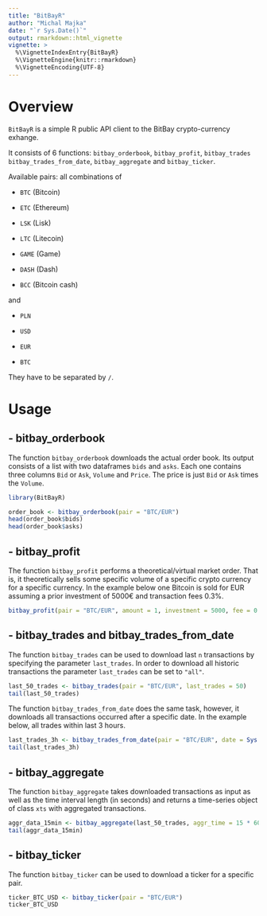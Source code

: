 ```yaml
---
title: "BitBayR"
author: "Michal Majka"
date: "`r Sys.Date()`"
output: rmarkdown::html_vignette
vignette: >
  %\VignetteIndexEntry{BitBayR}
  %\VignetteEngine{knitr::rmarkdown}
  %\VignetteEncoding{UTF-8}
---
```


# Overview

`BitBayR` is a simple R public API client to the BitBay crypto-currency exhange. 

It consists of 6 functions: `bitbay_orderbook`, `bitbay_profit`, `bitbay_trades` `bitbay_trades_from_date`, `bitbay_aggregate` and `bitbay_ticker`.


Available pairs: all combinations of 

- `BTC` (Bitcoin)  

- `ETC` (Ethereum)

- `LSK` (Lisk)

- `LTC` (Litecoin)

- `GAME` (Game)
                   
- `DASH` (Dash)       
                   
- `BCC` (Bitcoin cash)

and

- `PLN`

- `USD`

- `EUR`

- `BTC`

They have to be separated by `/`. 

# Usage


## - bitbay_orderbook

The function `bitbay_orderbook` downloads the actual order book. Its output consists of a list with two dataframes `bids` and `asks`. Each one contains three
columns `Bid` or `Ask`, `Volume` and `Price`. The price is just `Bid` or `Ask`
times the `Volume`.


```r
library(BitBayR)

order_book <- bitbay_orderbook(pair = "BTC/EUR")
head(order_book$bids)
head(order_book$asks)

```


## - bitbay_profit

The function `bitbay_profit` performs a theoretical/virtual market order. That is, it  theoretically sells some specific volume of a specific crypto currency for a specific currency. In the example below one Bitcoin is sold for EUR assuming a prior investment of 5000€ and transaction fees 0.3%.


```r
bitbay_profit(pair = "BTC/EUR", amount = 1, investment = 5000, fee = 0.003)
```

## - bitbay_trades and bitbay_trades_from_date

The function `bitbay_trades` can be used to download last `n` transactions by specifying the parameter `last_trades`. In order to download all historic transactions the parameter `last_trades` can be set to `"all"`.

```r
last_50_trades <- bitbay_trades(pair = "BTC/EUR", last_trades = 50)
tail(last_50_trades)

```




The function `bitbay_trades_from_date` does the same task, however, it downloads all transactions occurred after a specific date. In the example below, all trades within last 3 hours.

```r
last_trades_3h <- bitbay_trades_from_date(pair = "BTC/EUR", date = Sys.time() - 60 * 60 * 3)
tail(last_trades_3h)

```


## - bitbay_aggregate

The function `bitbay_aggregate` takes downloaded transactions as input as well as the time interval length (in seconds) and returns a time-series object of class `xts` with aggregated transactions. 


```r
aggr_data_15min <- bitbay_aggregate(last_50_trades, aggr_time = 15 * 60)
tail(aggr_data_15min)
```



## - bitbay_ticker

The function `bitbay_ticker` can be used to download a ticker for a specific pair.

```r
ticker_BTC_USD <- bitbay_ticker(pair = "BTC/EUR")
ticker_BTC_USD
```


